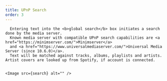```yaml
---
title: UPnP Search
order: 3
---
```



      Entering text into the <b>global search</b> box initiates a search done by the media server.
      Known media server with compatible UPnP search capabilities are <a href="https://minimserver.com/">Minimserver</a>
      and <a href="https://www.universalmediaserver.com/">Universal Media Server (since 10.6.0)</a>.
      Text will be matched against tracks, albums, playlists and artists. Artist covers are looked up from Spotify, if account is connected.

      
    <Image src={search} alt="" />
    


